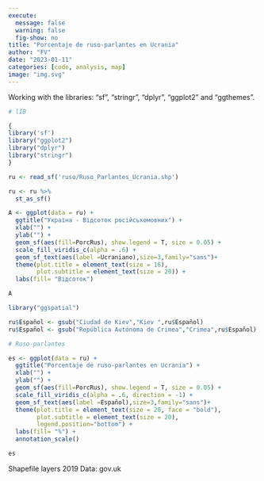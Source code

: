 ```yaml
---
execute:
  message: false
  warning: false
  fig-show: no
title: "Porcentaje de ruso-parlantes en Ucrania"
author: "FV"
date: "2023-01-11"
categories: [code, analysis, map]
image: "img.svg"
---
```


Working with the libraries: "sf", "stringr", "dplyr", "ggplot2" and "ggthemes".

```r
# lIB

{
library('sf')
library("ggplot2")
library("dplyr")
library("stringr")
}

ru <- read_sf('ruso/Ruso_Parlantes_Ucrania.shp')

ru <- ru %>% 
  st_as_sf()

A <- ggplot(data = ru) +
  ggtitle("Україна - Відсоток російськомовних") +
  xlab("") +
  ylab("") +
  geom_sf(aes(fill=PorcRus), show.legend = T, size = 0.05) +
  scale_fill_viridis_c(alpha = .6) +
  geom_sf_text(aes(label =Ucraniano),size=3,family="sans")+
  theme(plot.title = element_text(size = 16),
        plot.subtitle = element_text(size = 20)) +
  labs(fill= "Відсоток")

A

library("ggspatial")

ru$Español <- gsub("Ciudad de Kiev","Kiev ",ru$Español)
ru$Español <- gsub("República Autónoma de Crimea","Crimea",ru$Español)

# Ruso-parlantes 

es <- ggplot(data = ru) +
  ggtitle("Porcentaje de ruso-parlantes en Ucrania") +
  xlab("") +
  ylab("") +
  geom_sf(aes(fill=PorcRus), show.legend = T, size = 0.05) +
  scale_fill_viridis_c(alpha = .6, direction = -1) +
  geom_sf_text(aes(label =Español),size=3,family="sans")+
  theme(plot.title = element_text(size = 20, face = "bold"),
        plot.subtitle = element_text(size = 20),
        legend.position="bottom") +
  labs(fill= "%") +
  annotation_scale()

es
```

Shapefile layers 2019
Data: gov.uk
